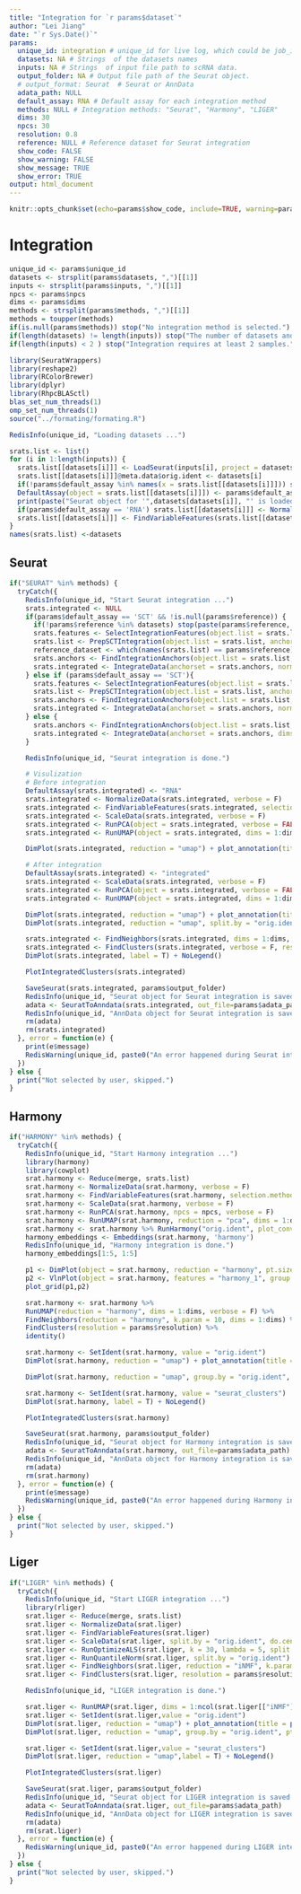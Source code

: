 ```yaml
---
title: "Integration for `r params$dataset`"
author: "Lei Jiang"
date: "`r Sys.Date()`"
params:
  unique_id: integration # unique_id for live log, which could be job_id, user_id or process_id
  datasets: NA # Strings  of the datasets names
  inputs: NA # Strings  of input file path to scRNA data.
  output_folder: NA # Output file path of the Seurat object.
  # output_format: Seurat  # Seurat or AnnData
  adata_path: NULL
  default_assay: RNA # Default assay for each integration method
  methods: NULL # Integration methods: "Seurat", "Harmony", "LIGER"
  dims: 30
  npcs: 30
  resolution: 0.8
  reference: NULL # Reference dataset for Seurat integration
  show_code: FALSE
  show_warning: FALSE
  show_message: TRUE
  show_error: TRUE
output: html_document
---
```

```r
knitr::opts_chunk$set(echo=params$show_code, include=TRUE, warning=params$show_warning, message=params$show_message)
```
# Integration

```r
unique_id <- params$unique_id
datasets <- strsplit(params$datasets, ",")[[1]]
inputs <- strsplit(params$inputs, ",")[[1]]
npcs <- params$npcs
dims <- params$dims
methods <- strsplit(params$methods, ",")[[1]]
methods = toupper(methods)
if(is.null(params$methods)) stop("No integration method is selected.")
if(length(datasets) != length(inputs)) stop("The number of datasets and files does not match.")
if(length(inputs) < 2 ) stop("Integration requires at least 2 samples.")

library(SeuratWrappers)
library(reshape2)
library(RColorBrewer)
library(dplyr)
library(RhpcBLASctl)
blas_set_num_threads(1)
omp_set_num_threads(1)
source("../formating/formating.R")

RedisInfo(unique_id, "Loading datasets ...")

srats.list <- list()
for (i in 1:length(inputs)) {
  srats.list[[datasets[i]]] <- LoadSeurat(inputs[i], project = datasets[i])
  srats.list[[datasets[i]]]@meta.data$orig.ident <- datasets[i]
  if(!params$default_assay %in% names(x = srats.list[[datasets[i]]])) stop(paste(params$default_assay, "does not exist."))
  DefaultAssay(object = srats.list[[datasets[i]]]) <- params$default_assay
  print(paste("Seurat object for '",datasets[datasets[i]], "' is loaded and default assay is set to", params$default_assay, "."))
  if(params$default_assay == 'RNA') srats.list[[datasets[i]]] <- NormalizeData(srats.list[[datasets[i]]], verbose = F)
  srats.list[[datasets[i]]] <- FindVariableFeatures(srats.list[[datasets[i]]], selection.method = "vst", nfeatures = 2000, verbose = F)
}
names(srats.list) <-datasets

```
## Seurat

```r
if("SEURAT" %in% methods) {
  tryCatch({
    RedisInfo(unique_id, "Start Seurat integration ...")
    srats.integrated <- NULL
    if(params$default_assay == 'SCT' && !is.null(params$reference)) {
      if(!params$reference %in% datasets) stop(paste(params$reference, "does not exist."))
      srats.features <- SelectIntegrationFeatures(object.list = srats.list, nfeatures = 3000) 
      srats.list <- PrepSCTIntegration(object.list = srats.list, anchor.features = srats.features, verbose = FALSE) 
      reference_dataset <- which(names(srats.list) == params$reference)
      srats.anchors <- FindIntegrationAnchors(object.list = srats.list, normalization.method = "SCT", anchor.features = srats.features, reference = reference_dataset)
      srats.integrated <- IntegrateData(anchorset = srats.anchors, normalization.method = "SCT")
    } else if (params$default_assay == 'SCT'){
      srats.features <- SelectIntegrationFeatures(object.list = srats.list, nfeatures = 3000) 
      srats.list <- PrepSCTIntegration(object.list = srats.list, anchor.features = srats.features, verbose = FALSE) 
      srats.anchors <- FindIntegrationAnchors(object.list = srats.list, normalization.method = "SCT", anchor.features = srats.features)
      srats.integrated <- IntegrateData(anchorset = srats.anchors, normalization.method = "SCT")
    } else {
      srats.anchors <- FindIntegrationAnchors(object.list = srats.list, dims = 1:dims)
      srats.integrated <- IntegrateData(anchorset = srats.anchors, dims = 1:dims)
    }

    RedisInfo(unique_id, "Seurat integration is done.")

    # Visulization
    # Before integration
    DefaultAssay(srats.integrated) <- "RNA"
    srats.integrated <- NormalizeData(srats.integrated, verbose = F)
    srats.integrated <- FindVariableFeatures(srats.integrated, selection.method = "vst", nfeatures = 2000, verbose = F)
    srats.integrated <- ScaleData(srats.integrated, verbose = F)
    srats.integrated <- RunPCA(object = srats.integrated, verbose = FALSE) 
    srats.integrated <- RunUMAP(object = srats.integrated, dims = 1:dims) 

    DimPlot(srats.integrated, reduction = "umap") + plot_annotation(title = paste(sapply(datasets, paste, collapse = ":"), collapse = ", "), " before integration")

    # After integration
    DefaultAssay(srats.integrated) <- "integrated"
    srats.integrated <- ScaleData(srats.integrated, verbose = F)
    srats.integrated <- RunPCA(object = srats.integrated, verbose = FALSE) 
    srats.integrated <- RunUMAP(object = srats.integrated, dims = 1:dims) 

    DimPlot(srats.integrated, reduction = "umap") + plot_annotation(title = paste(sapply(datasets, paste, collapse = ":"), collapse = ", "), " after Seurat integration")
    DimPlot(srats.integrated, reduction = "umap", split.by = "orig.ident") + NoLegend()

    srats.integrated <- FindNeighbors(srats.integrated, dims = 1:dims, k.param = 10, verbose = F)
    srats.integrated <- FindClusters(srats.integrated, verbose = F, resolution = params$resolution)
    DimPlot(srats.integrated, label = T) + NoLegend()

    PlotIntegratedClusters(srats.integrated) 

    SaveSeurat(srats.integrated, params$output_folder)
    RedisInfo(unique_id, "Seurat object for Seurat integration is saved successfully.")
    adata <- SeuratToAnndata(srats.integrated, out_file=params$adata_path, main_layer="data", assay="integrated")
    RedisInfo(unique_id, "AnnData object for Seurat integration is saved successfully.")
    rm(adata)
    rm(srats.integrated)
  }, error = function(e) {
    print(e$message)
    RedisWarning(unique_id, paste0("An error happened during Seurat integration, skipped: ", e$message))
  }) 
} else {
  print("Not selected by user, skipped.")
}
```
## Harmony

```r
if("HARMONY" %in% methods) {
  tryCatch({
    RedisInfo(unique_id, "Start Harmony integration ...")
    library(harmony)
    library(cowplot)
    srat.harmony <- Reduce(merge, srats.list)
    srat.harmony <- NormalizeData(srat.harmony, verbose = F)
    srat.harmony <- FindVariableFeatures(srat.harmony, selection.method = "vst", nfeatures = 2000, verbose = F)
    srat.harmony <- ScaleData(srat.harmony, verbose = F)
    srat.harmony <- RunPCA(srat.harmony, npcs = npcs, verbose = F)
    srat.harmony <- RunUMAP(srat.harmony, reduction = "pca", dims = 1:dims, verbose = F)
    srat.harmony <- srat.harmony %>% RunHarmony("orig.ident", plot_convergence = T)
    harmony_embeddings <- Embeddings(srat.harmony, 'harmony')
    RedisInfo(unique_id, "Harmony integration is done.")
    harmony_embeddings[1:5, 1:5]

    p1 <- DimPlot(object = srat.harmony, reduction = "harmony", pt.size = .1, group.by = "orig.ident") + NoLegend()
    p2 <- VlnPlot(object = srat.harmony, features = "harmony_1", group.by = "orig.ident", pt.size = .1) + NoLegend()
    plot_grid(p1,p2)

    srat.harmony <- srat.harmony %>% 
    RunUMAP(reduction = "harmony", dims = 1:dims, verbose = F) %>% 
    FindNeighbors(reduction = "harmony", k.param = 10, dims = 1:dims) %>% 
    FindClusters(resolution = params$resolution) %>% 
    identity()

    srat.harmony <- SetIdent(srat.harmony, value = "orig.ident")
    DimPlot(srat.harmony, reduction = "umap") + plot_annotation(title = paste(sapply(datasets, paste, collapse = ":"), collapse = ", "), " after Harmony integration")

    DimPlot(srat.harmony, reduction = "umap", group.by = "orig.ident", pt.size = .1, split.by = 'orig.ident') + NoLegend()

    srat.harmony <- SetIdent(srat.harmony, value = "seurat_clusters")
    DimPlot(srat.harmony, label = T) + NoLegend()

    PlotIntegratedClusters(srat.harmony)

    SaveSeurat(srat.harmony, params$output_folder)
    RedisInfo(unique_id, "Seurat object for Harmony integration is saved successfully.")
    adata <- SeuratToAnndata(srat.harmony, out_file=params$adata_path)
    RedisInfo(unique_id, "AnnData object for Harmony integration is saved successfully.")
    rm(adata)
    rm(srat.harmony)
  }, error = function(e) {
    print(e$message)
    RedisWarning(unique_id, paste0("An error happened during Harmony integration, skipped: ", e$message))
  }) 
} else {
  print("Not selected by user, skipped.")
}
```
## Liger

```r
if("LIGER" %in% methods) {
  tryCatch({
    RedisInfo(unique_id, "Start LIGER integration ...")
    library(rliger)
    srat.liger <- Reduce(merge, srats.list)
    srat.liger <- NormalizeData(srat.liger)
    srat.liger <- FindVariableFeatures(srat.liger)
    srat.liger <- ScaleData(srat.liger, split.by = "orig.ident", do.center = F)
    srat.liger <- RunOptimizeALS(srat.liger, k = 30, lambda = 5, split.by = "orig.ident") ## this one takes a while
    srat.liger <- RunQuantileNorm(srat.liger, split.by = "orig.ident")
    srat.liger <- FindNeighbors(srat.liger, reduction = "iNMF", k.param = 10, dims = 1:dims)
    srat.liger <- FindClusters(srat.liger, resolution = params$resolution)

    RedisInfo(unique_id, "LIGER integration is done.")

    srat.liger <- RunUMAP(srat.liger, dims = 1:ncol(srat.liger[["iNMF"]]), reduction = "iNMF", verbose = F)
    srat.liger <- SetIdent(srat.liger,value = "orig.ident")
    DimPlot(srat.liger, reduction = "umap") + plot_annotation(title = paste(sapply(datasets, paste, collapse = ":"), collapse = ", "), " after LIGER integration")
    DimPlot(srat.liger, reduction = "umap", group.by = "orig.ident", pt.size = .1, split.by = 'orig.ident') + NoLegend()

    srat.liger <- SetIdent(srat.liger,value = "seurat_clusters")
    DimPlot(srat.liger, reduction = "umap",label = T) + NoLegend()

    PlotIntegratedClusters(srat.liger)

    SaveSeurat(srat.liger, params$output_folder)
    RedisInfo(unique_id, "Seurat object for LIGER integration is saved successfully.")
    adata <- SeuratToAnndata(srat.liger, out_file=params$adata_path)
    RedisInfo(unique_id, "AnnData object for LIGER integration is saved successfully.")
    rm(adata)
    rm(srat.liger)
  }, error = function(e) {
    RedisWarning(unique_id, paste0("An error happened during LIGER integration, skipped: ", e$message))
  }) 
} else {
  print("Not selected by user, skipped.")
}
```

